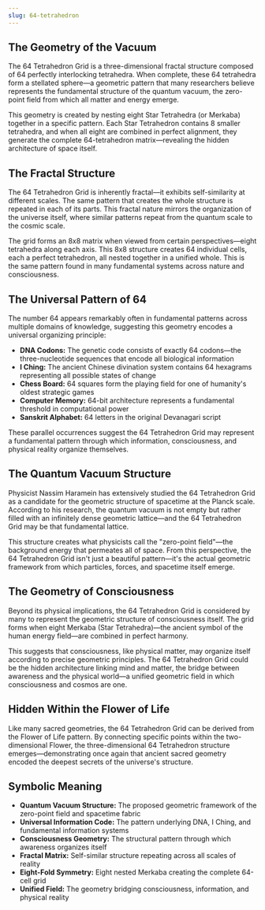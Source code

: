 ```yaml
---
slug: 64-tetrahedron
---
```


<Section title="The Geometry of the Vacuum">

## The Geometry of the Vacuum

The 64 Tetrahedron Grid is a three-dimensional fractal structure composed of 64 perfectly interlocking tetrahedra. When complete, these 64 tetrahedra form a stellated sphere—a geometric pattern that many researchers believe represents the fundamental structure of the quantum vacuum, the zero-point field from which all matter and energy emerge.

This geometry is created by nesting eight Star Tetrahedra (or Merkaba) together in a specific pattern. Each Star Tetrahedron contains 8 smaller tetrahedra, and when all eight are combined in perfect alignment, they generate the complete 64-tetrahedron matrix—revealing the hidden architecture of space itself.

</Section>

<Section title="The Fractal Structure">

## The Fractal Structure

The 64 Tetrahedron Grid is inherently fractal—it exhibits self-similarity at different scales. The same pattern that creates the whole structure is repeated in each of its parts. This fractal nature mirrors the organization of the universe itself, where similar patterns repeat from the quantum scale to the cosmic scale.

The grid forms an 8x8 matrix when viewed from certain perspectives—eight tetrahedra along each axis. This 8x8 structure creates 64 individual cells, each a perfect tetrahedron, all nested together in a unified whole. This is the same pattern found in many fundamental systems across nature and consciousness.

</Section>

<Section title="The Universal Pattern of 64">

## The Universal Pattern of 64

The number 64 appears remarkably often in fundamental patterns across multiple domains of knowledge, suggesting this geometry encodes a universal organizing principle:

- **DNA Codons:** The genetic code consists of exactly 64 codons—the three-nucleotide sequences that encode all biological information
- **I Ching:** The ancient Chinese divination system contains 64 hexagrams representing all possible states of change
- **Chess Board:** 64 squares form the playing field for one of humanity's oldest strategic games
- **Computer Memory:** 64-bit architecture represents a fundamental threshold in computational power
- **Sanskrit Alphabet:** 64 letters in the original Devanagari script

These parallel occurrences suggest the 64 Tetrahedron Grid may represent a fundamental pattern through which information, consciousness, and physical reality organize themselves.

</Section>

<Section title="The Quantum Vacuum Structure">

## The Quantum Vacuum Structure

Physicist Nassim Haramein has extensively studied the 64 Tetrahedron Grid as a candidate for the geometric structure of spacetime at the Planck scale. According to his research, the quantum vacuum is not empty but rather filled with an infinitely dense geometric lattice—and the 64 Tetrahedron Grid may be that fundamental lattice.

This structure creates what physicists call the "zero-point field"—the background energy that permeates all of space. From this perspective, the 64 Tetrahedron Grid isn't just a beautiful pattern—it's the actual geometric framework from which particles, forces, and spacetime itself emerge.

</Section>

<Section title="The Geometry of Consciousness">

## The Geometry of Consciousness

Beyond its physical implications, the 64 Tetrahedron Grid is considered by many to represent the geometric structure of consciousness itself. The grid forms when eight Merkaba (Star Tetrahedra)—the ancient symbol of the human energy field—are combined in perfect harmony.

This suggests that consciousness, like physical matter, may organize itself according to precise geometric principles. The 64 Tetrahedron Grid could be the hidden architecture linking mind and matter, the bridge between awareness and the physical world—a unified geometric field in which consciousness and cosmos are one.

</Section>

<Section title="Hidden Within the Flower of Life">

## Hidden Within the Flower of Life

Like many sacred geometries, the 64 Tetrahedron Grid can be derived from the Flower of Life pattern. By connecting specific points within the two-dimensional Flower, the three-dimensional 64 Tetrahedron structure emerges—demonstrating once again that ancient sacred geometry encoded the deepest secrets of the universe's structure.

</Section>

<Section title="Symbolic Meaning">

## Symbolic Meaning

- **Quantum Vacuum Structure:** The proposed geometric framework of the zero-point field and spacetime fabric
- **Universal Information Code:** The pattern underlying DNA, I Ching, and fundamental information systems
- **Consciousness Geometry:** The structural pattern through which awareness organizes itself
- **Fractal Matrix:** Self-similar structure repeating across all scales of reality
- **Eight-Fold Symmetry:** Eight nested Merkaba creating the complete 64-cell grid
- **Unified Field:** The geometry bridging consciousness, information, and physical reality

</Section>

<RelatedGeometries slug="64-tetrahedron" />
